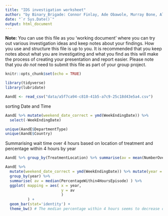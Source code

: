```yaml
---
title: "IDS investigation worksheet"
author: "by Binary_Brigade: Connor Finlay, Ade Obawole, Murray Bone, Alexander Patton & Cameron"
date: "`r Sys.Date()`"
output: html_document
---
```


**Note:** You can use this file as you 'working document' where you can try out various investigation ideas and keep notes about your findings. How you use and structure this file is up to you. It is recommended that you keep notes about what you are investigating and what you find as this will make the process of creating your presentation and report easier. Please note that you _do not_ need to submit this file as part of your group project.



```r
knitr::opts_chunk$set(echo = TRUE)
```


```r
library(tidyverse)
library(lubridate)
```


```r
AandE <- read_csv("data/a5f7ca94-c810-41b5-a7c9-25c18d43e5a4.csv")
```

sorting Date and Time
```r
AandE %>% mutate(weekend_date_correct = ymd(WeekEndingDate)) %>%
  select(-WeekEndingDate) 

unique(AandE$DepartmentType)
unique(AandE$Country)
```

Summarising wait time over 4 hours based on location of treatment and percentage within 4 hours by year
```r
AandE %>% group_by(TreatmentLocation) %>% summarise(av = mean(NumberOver4HoursEpisode))

AandE %>% 
  mutate(weekend_date_correct = ymd(WeekEndingDate)) %>% mutate(year = year(weekend_date_correct)) %>%
  group_by(year) %>% 
  summarise( av = median(PercentageWithin4HoursEpisode) ) %>% 
  ggplot( mapping = aes( x = year,
                         y = av 
                         ) 
          ) + 
  geom_bar(stat='identity') + 
  theme_bw() # The median percentage within 4 hours seems to decrease over time (especially after 2020) - Why?
```
